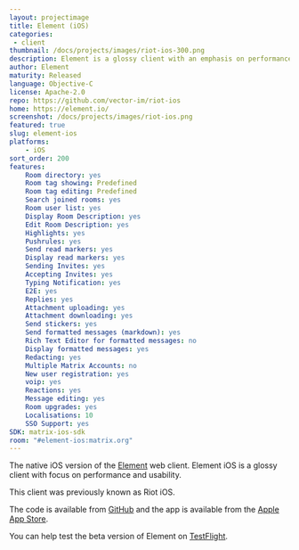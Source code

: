 ```yaml
---
layout: projectimage
title: Element (iOS)
categories: 
 - client
thumbnail: /docs/projects/images/riot-ios-300.png
description: Element is a glossy client with an emphasis on performance and usability
author: Element
maturity: Released
language: Objective-C
license: Apache-2.0
repo: https://github.com/vector-im/riot-ios
home: https://element.io/
screenshot: /docs/projects/images/riot-ios.png
featured: true
slug: element-ios
platforms:
    - iOS
sort_order: 200
features:
    Room directory: yes
    Room tag showing: Predefined
    Room tag editing: Predefined
    Search joined rooms: yes
    Room user list: yes
    Display Room Description: yes
    Edit Room Description: yes
    Highlights: yes
    Pushrules: yes
    Send read markers: yes
    Display read markers: yes
    Sending Invites: yes
    Accepting Invites: yes
    Typing Notification: yes
    E2E: yes
    Replies: yes
    Attachment uploading: yes
    Attachment downloading: yes
    Send stickers: yes
    Send formatted messages (markdown): yes
    Rich Text Editor for formatted messages: no
    Display formatted messages: yes
    Redacting: yes
    Multiple Matrix Accounts: no
    New user registration: yes
    voip: yes
    Reactions: yes
    Message editing: yes
    Room upgrades: yes
    Localisations: 10
    SSO Support: yes
SDK: matrix-ios-sdk
room: "#element-ios:matrix.org"
---
```


The native iOS version of the [Element](/docs/projects/client/element) web client. Element iOS is a glossy client with focus on performance and usability.

This client was previously known as Riot iOS.

The code is available from [GitHub](https://github.com/vector-im/riot-ios) and the app is available from the [Apple App Store](https://itunes.apple.com/gb/app/vector.im/id1083446067?mt=8).

You can help test the beta version of Element on [TestFlight](https://testflight.apple.com/join/lCeTuDKM).
